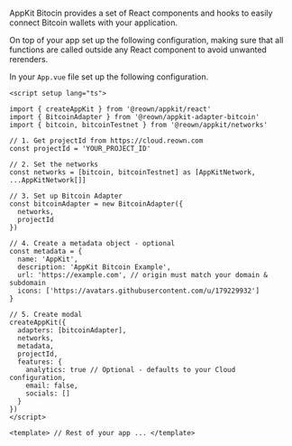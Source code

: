 AppKit Bitocin provides a set of React components and hooks to easily connect Bitcoin wallets with your application.

On top of your app set up the following configuration, making sure that all functions are called outside any React component to avoid unwanted rerenders.

In your `App.vue` file set up the following configuration.

```tsx
<script setup lang="ts">

import { createAppKit } from '@reown/appkit/react'
import { BitcoinAdapter } from '@reown/appkit-adapter-bitcoin'
import { bitcoin, bitcoinTestnet } from '@reown/appkit/networks'

// 1. Get projectId from https://cloud.reown.com
const projectId = 'YOUR_PROJECT_ID'

// 2. Set the networks
const networks = [bitcoin, bitcoinTestnet] as [AppKitNetwork, ...AppKitNetwork[]]

// 3. Set up Bitcoin Adapter
const bitcoinAdapter = new BitcoinAdapter({
  networks,
  projectId
})

// 4. Create a metadata object - optional
const metadata = {
  name: 'AppKit',
  description: 'AppKit Bitcoin Example',
  url: 'https://example.com', // origin must match your domain & subdomain
  icons: ['https://avatars.githubusercontent.com/u/179229932']
}

// 5. Create modal
createAppKit({
  adapters: [bitcoinAdapter],
  networks,
  metadata,
  projectId,
  features: {
    analytics: true // Optional - defaults to your Cloud configuration,
    email: false,
    socials: []
  }
})
</script>

<template> // Rest of your app ... </template>
```
